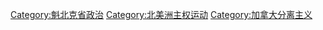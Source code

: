 [[Category:魁北克省政治|Category:魁北克省政治]]
[[Category:北美洲主权运动|Category:北美洲主权运动]]
[[Category:加拿大分离主义|Category:加拿大分离主义]]